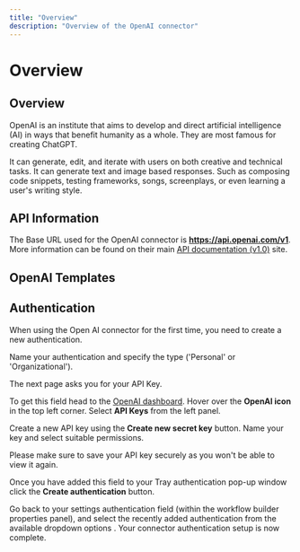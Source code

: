 ```yaml
---
title: "Overview"
description: "Overview of the OpenAI connector"
---
```


# Overview

## Overview

OpenAI is an institute that aims to develop and direct artificial intelligence (AI) in ways that benefit humanity as a whole. They are most famous for creating ChatGPT.

It can generate, edit, and iterate with users on both creative and technical tasks. It can generate text and image based responses. Such as composing code snippets, testing frameworks, songs, screenplays, or even learning a user's writing style.

## **API Information**

The Base URL used for the OpenAI connector is **https://api.openai.com/v1**. More information can be found on their main [API documentation (v1.0)](https://platform.openai.com/docs/introduction) site.

## OpenAI Templates

## Authentication

When using the Open AI connector for the first time, you need to create a new authentication.

Name your authentication and specify the type ('Personal' or 'Organizational').

The next page asks you for your API Key.

To get this field head to the [OpenAI dashboard](https://platform.openai.com/docs/overview). Hover over the **OpenAI icon** in the top left corner. Select **API Keys** from the left panel.

Create a new API key using the **Create new secret key** button. Name your key and select suitable permissions.

Please make sure to save your API key securely as you won't be able to view it again.

Once you have added this field to your Tray authentication pop-up window click the **Create authentication** button. 

Go back to your settings authentication field (within the workflow builder properties panel), and select the recently added authentication from the available dropdown options . Your connector authentication setup is now complete.
